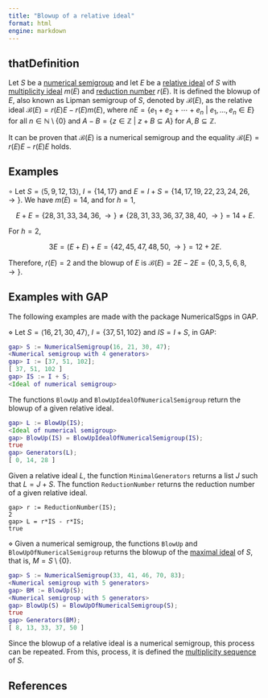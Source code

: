 ```yaml
---
title: "Blowup of a relative ideal"
format: html
engine: markdown
---
```


## thatDefinition

Let $S$ be a [numerical semigroup](../Basic-concepts/Numerical-semigroup.qmd) and let $E$ be a [relative ideal](Relative-ideal.qmd) of $S$ with [multiplicity ideal](Multiplicity-ideal.qmd) $m(E)$ and [reduction number](Reduction-number.qmd) $r(E)$. It is defined the blowup of $E$, also known as Lipman semigroup of $S$, denoted by $\mathcal{B}(E)$, as the relative ideal $\mathcal{B}(E) = r(E)E - r(E)m(E)$, where $nE = \{e_1 + e_2 + \cdots + e_n ~ | ~ e_1, \ldots, e_n \in E\}$ for all $n \in \mathbb{N} \setminus \{0\}$ and $A - B = \{z \in \mathbb{Z} ~ | ~ z + B \subseteq A\}$ for $A,B \subseteq \mathbb{Z}$.

It can be proven that $\mathcal{B}(E)$ is a numerical semigroup and the equality $\mathcal{B}(E) = r(E)E - r(E)E$ holds.

## Examples

$\circ$ Let $S = \langle 5, 9, 12, 13 \rangle$, $I = \{14, 17\}$ and $E = I + S = \{14, 17, 19, 22, 23, 24, 26, \rightarrow \}$. We have $m(E) = 14$, and for $h = 1$,

$$
E + E = \{28, 31, 33, 34, 36, \rightarrow\} \ne \{28, 31, 33, 36, 37, 38, 40, \rightarrow \} = 14 + E.
$$

For $h = 2$,

$$
3E = (E + E) + E = \{42, 45, 47, 48, 50 , \rightarrow\} = 12 + 2E.
$$ 

Therefore, $r(E) = 2$ and the blowup of $E$ is $\mathcal{B}(E) = 2E - 2E = \{0, 3, 5, 6, 8, \rightarrow\}$.

## Examples with GAP

The following examples are made with the package NumericalSgps in GAP.

$\diamond$ Let $S = \langle 16, 21, 30, 47 \rangle$, $I = \{37, 51, 102\}$ and $IS = I + S$, in GAP:

``` gap
gap> S := NumericalSemigroup(16, 21, 30, 47);
<Numerical semigroup with 4 generators>
gap> I := [37, 51, 102];
[ 37, 51, 102 ]
gap> IS := I + S;
<Ideal of numerical semigroup>
```

The functions `BlowUp` and `BlowUpIdealOfNumericalSemigroup` return the blowup of a given relative ideal.

``` gap
gap> L := BlowUp(IS);
<Ideal of numerical semigroup>
gap> BlowUp(IS) = BlowUpIdealOfNumericalSemigroup(IS);
true
gap> Generators(L);
[ 0, 14, 28 ]
```

Given a relative ideal $L$, the function `MinimalGenerators` returns a list $J$ such that $L = J + S$. The function `ReductionNumber` returns the reduction number of a given relative ideal.

```         
gap> r := ReductionNumber(IS);
2
gap> L = r*IS - r*IS;
true
```

$\diamond$ Given a numerical semigroup, the functions `BlowUp` and `BlowUpOfNumericalSemigroup` returns the blowup of the [maximal ideal](Maximal-ideal.qmd) of $S$, that is, $M = S\setminus \{0\}$.


```gap
gap> S := NumericalSemigroup(33, 41, 46, 70, 83);
<Numerical semigroup with 5 generators>
gap> BM := BlowUp(S);
<Numerical semigroup with 5 generators>
gap> BlowUp(S) = BlowUpOfNumericalSemigroup(S);
true
gap> Generators(BM);
[ 8, 13, 33, 37, 50 ]
```

Since the blowup of a relative ideal is a numerical semigroup, this process can be repeated. From this, process, it is defined the [multiplicity sequence](Multiplicity-sequence.qmd) of $S$.

## References



